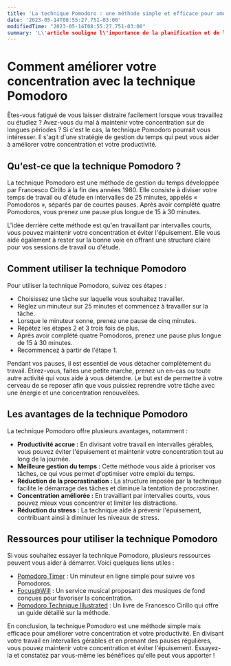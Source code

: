 ```yaml
---
title: 'La technique Pomodoro : une méthode simple et efficace pour améliorer sa concentration.'
date: '2023-05-14T08:55:27.751-03:00'
modifiedTime: "2023-05-14T08:55:27.751-03:00"
summary: 'L\'article souligne l\'importance de la planification et de l\'organisation pour atteindre la productivité et le succès, tant dans le travail que dans la vie personnelle. Il fournit également des références vers des ressources connexes pour aller plus loin.'
---
```


# Comment améliorer votre concentration avec la technique Pomodoro

Êtes-vous fatigué de vous laisser distraire facilement lorsque vous travaillez ou étudiez ? Avez-vous du mal à maintenir votre concentration sur de longues périodes ? Si c'est le cas, la technique Pomodoro pourrait vous intéresser. Il s'agit d'une stratégie de gestion du temps qui peut vous aider à améliorer votre concentration et votre productivité.

## Qu'est-ce que la technique Pomodoro ?

La technique Pomodoro est une méthode de gestion du temps développée par Francesco Cirillo à la fin des années 1980. Elle consiste à diviser votre temps de travail ou d'étude en intervalles de 25 minutes, appelés « Pomodoros », séparés par de courtes pauses. Après avoir complété quatre Pomodoros, vous prenez une pause plus longue de 15 à 30 minutes.

L'idée derrière cette méthode est qu'en travaillant par intervalles courts, vous pouvez maintenir votre concentration et éviter l'épuisement. Elle vous aide également à rester sur la bonne voie en offrant une structure claire pour vos sessions de travail ou d'étude.

## Comment utiliser la technique Pomodoro

Pour utiliser la technique Pomodoro, suivez ces étapes :

- Choisissez une tâche sur laquelle vous souhaitez travailler.
- Réglez un minuteur sur 25 minutes et commencez à travailler sur la tâche.
- Lorsque le minuteur sonne, prenez une pause de cinq minutes.
- Répétez les étapes 2 et 3 trois fois de plus.
- Après avoir complété quatre Pomodoros, prenez une pause plus longue de 15 à 30 minutes.
- Recommencez à partir de l'étape 1.

Pendant vos pauses, il est essentiel de vous détacher complètement du travail. Étirez-vous, faites une petite marche, prenez un en-cas ou toute autre activité qui vous aide à vous détendre. Le but est de permettre à votre cerveau de se reposer afin que vous puissiez reprendre votre tâche avec une énergie et une concentration renouvelées.

## Les avantages de la technique Pomodoro

La technique Pomodoro offre plusieurs avantages, notamment :

- **Productivité accrue :** En divisant votre travail en intervalles gérables, vous pouvez éviter l'épuisement et maintenir votre concentration tout au long de la journée.
- **Meilleure gestion du temps :** Cette méthode vous aide à prioriser vos tâches, ce qui vous permet d'optimiser votre emploi du temps.
- **Réduction de la procrastination :** La structure imposée par la technique facilite le démarrage des tâches et diminue la tentation de procrastiner.
- **Concentration améliorée :** En travaillant par intervalles courts, vous pouvez mieux vous concentrer et limiter les distractions.
- **Réduction du stress :** La technique aide à prévenir l'épuisement, contribuant ainsi à diminuer les niveaux de stress.

## Ressources pour utiliser la technique Pomodoro

Si vous souhaitez essayer la technique Pomodoro, plusieurs ressources peuvent vous aider à démarrer. Voici quelques liens utiles :

- [Pomodoro Timer](https://tomato-timer.com/) : Un minuteur en ligne simple pour suivre vos Pomodoros.
- [Focus@Will](https://www.focusatwill.com/) : Un service musical proposant des musiques de fond conçues pour favoriser la concentration.
- [Pomodoro Technique Illustrated](https://www.amazon.com/Pomodoro-Technique-Illustrated-Pragmatic-Life/dp/1934356506) : Un livre de Francesco Cirillo qui offre un guide détaillé sur la méthode.

En conclusion, la technique Pomodoro est une méthode simple mais efficace pour améliorer votre concentration et votre productivité. En divisant votre travail en intervalles gérables et en prenant des pauses régulières, vous pouvez maintenir votre concentration et éviter l'épuisement. Essayez-la et constatez par vous-même les bénéfices qu'elle peut vous apporter !
